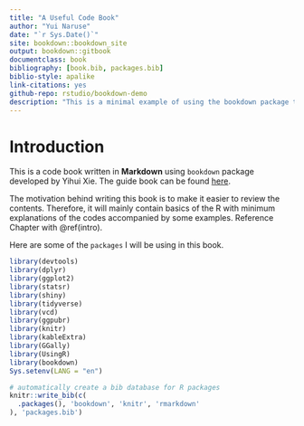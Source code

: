 ```yaml
--- 
title: "A Useful Code Book"
author: "Yui Naruse"
date: "`r Sys.Date()`"
site: bookdown::bookdown_site
output: bookdown::gitbook
documentclass: book
bibliography: [book.bib, packages.bib]
biblio-style: apalike
link-citations: yes
github-repo: rstudio/bookdown-demo
description: "This is a minimal example of using the bookdown package to write a book. The output format for this example is bookdown::gitbook."
---
```


# Introduction

This is a code book written in **Markdown** using `bookdown` package developed by Yihui Xie.
The guide book can be found [here](https://bookdown.org/yihui/bookdown/).

The motivation behind writing this book is to make it easier to review the contents. Therefore, it will mainly contain basics of the R with minimum explanations of the codes accompanied by some examples. 
Reference Chapter with \@ref(intro).

Here are some of the `packages` I will be using in this book.
```r
library(devtools)
library(dplyr)
library(ggplot2)
library(statsr)
library(shiny)
library(tidyverse)
library(vcd)
library(ggpubr)
library(knitr)
library(kableExtra)
library(GGally)
library(UsingR)
library(bookdown)
Sys.setenv(LANG = "en")
```


```r
# automatically create a bib database for R packages
knitr::write_bib(c(
  .packages(), 'bookdown', 'knitr', 'rmarkdown'
), 'packages.bib')
```
